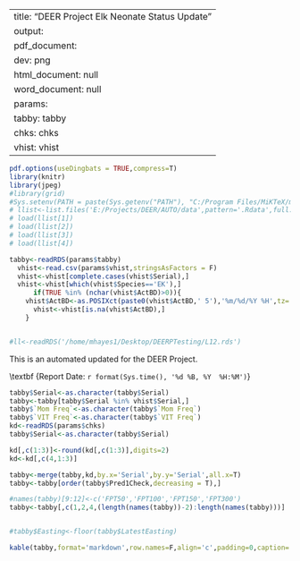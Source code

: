 
---
title: "DEER Project Elk Neonate Status Update"
output:
  pdf_document:
    dev: png
  html_document: null
  word_document: null
params:
  tabby: tabby
  chks: chks
  vhist: vhist
---
\pdfminorversion=5 
\pdfcompresslevel=9
\pdfobjcompresslevel=2
```r
pdf.options(useDingbats = TRUE,compress=T)
library(knitr)
library(jpeg)
#library(grid)
#Sys.setenv(PATH = paste(Sys.getenv("PATH"), "C:/Program Files/MiKTeX/miktex/bin", sep=.Platform$path.sep))
# llist<-list.files('E:/Projects/DEER/AUTO/data',pattern='.Rdata',full.names=T)
# load(llist[1])
# load(llist[2])
# load(llist[3])
# load(llist[4])

tabby<-readRDS(params$tabby)
  vhist<-read.csv(params$vhist,stringsAsFactors = F)
  vhist<-vhist[complete.cases(vhist$Serial),]
  vhist<-vhist[which(vhist$Species=='EK'),]
      if(TRUE %in% (nchar(vhist$ActBD)>0)){
    vhist$ActBD<-as.POSIXct(paste0(vhist$ActBD,' 5'),'%m/%d/%Y %H',tz='MST')
      vhist<-vhist[is.na(vhist$ActBD),]
    }


#ll<-readRDS('/home/mhayes1/Desktop/DEERPTesting/L12.rds')
```
This is an automated updated for the DEER Project.\vspace{5mm}

\large\textbf {Report Date: `r format(Sys.time(), '%d %B, %Y  %H:%M')`}
\vspace{10mm}

\large\textbf {Birth Freqs}
```r
tabby$Serial<-as.character(tabby$Serial)
tabby<-tabby[tabby$Serial %in% vhist$Serial,]
tabby$`Mom Freq`<-as.character(tabby$`Mom Freq`)
tabby$`VIT Freq`<-as.character(tabby$`VIT Freq`)
kd<-readRDS(params$chks)
tabby$Serial<-as.character(tabby$Serial)

kd[,c(1:3)]<-round(kd[,c(1:3)],digits=2)
kd<-kd[,c(4,1:3)]

tabby<-merge(tabby,kd,by.x='Serial',by.y='Serial',all.x=T)
tabby<-tabby[order(tabby$Pred1Check,decreasing = T),]

#names(tabby)[9:12]<-c('FPT50','FPT100','FPT150','FPT300')
tabby<-tabby[,c(1,2,4,(length(names(tabby))-2):length(names(tabby)))]


#tabby$Easting<-floor(tabby$LatestEasting)

kable(tabby,format='markdown',row.names=F,align='c',padding=0,caption='Birth Data')

```